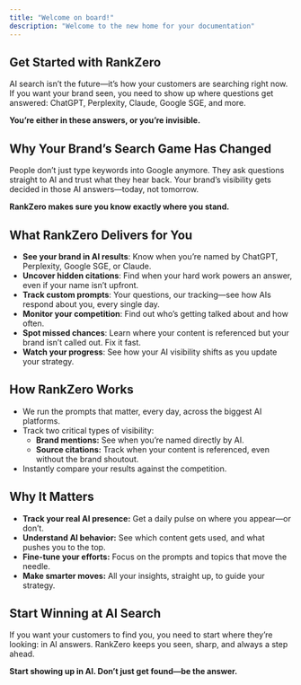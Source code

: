 ```yaml
---
title: "Welcome on board!"
description: "Welcome to the new home for your documentation"
---
```


## Get Started with RankZero

AI search isn’t the future—it’s how your customers are searching right now. If you want your brand seen, you need to show up where questions get answered: ChatGPT, Perplexity, Claude, Google SGE, and more.

**You’re either in these answers, or you’re invisible.**

<CardGroup cols={2}>
  <Card title="Quickstart" icon="sparkles" href="/quickstart">
    
  </Card>
  <Card title="Onboarding" icon="star" href="/onboarding">
    
  </Card>
</CardGroup>

## Why Your Brand’s Search Game Has Changed

People don’t just type keywords into Google anymore. They ask questions straight to AI and trust what they hear back. Your brand’s visibility gets decided in those AI answers—today, not tomorrow.

**RankZero makes sure you know exactly where you stand.**

## What RankZero Delivers for You

- **See your brand in AI results**: Know when you’re named by ChatGPT, Perplexity, Google SGE, or Claude.
- **Uncover hidden citations**: Find when your hard work powers an answer, even if your name isn’t upfront.
- **Track custom prompts**: Your questions, our tracking—see how AIs respond about you, every single day.
- **Monitor your competition**: Find out who’s getting talked about and how often.
- **Spot missed chances**: Learn where your content is referenced but your brand isn’t called out. Fix it fast.
- **Watch your progress**: See how your AI visibility shifts as you update your strategy.

## How RankZero Works

- We run the prompts that matter, every day, across the biggest AI platforms.
- Track two critical types of visibility:
  - **Brand mentions:** See when you’re named directly by AI.
  - **Source citations:** Track when your content is referenced, even without the brand shoutout.
- Instantly compare your results against the competition.

## Why It Matters

- **Track your real AI presence:** Get a daily pulse on where you appear—or don’t.
- **Understand AI behavior:** See which content gets used, and what pushes you to the top.
- **Fine-tune your efforts:** Focus on the prompts and topics that move the needle.
- **Make smarter moves:** All your insights, straight up, to guide your strategy.

## Start Winning at AI Search

If you want your customers to find you, you need to start where they’re looking: in AI answers. RankZero keeps you seen, sharp, and always a step ahead.

**Start showing up in AI. Don’t just get found—be the answer.**